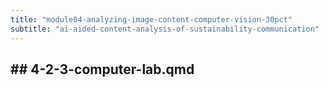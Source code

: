 ```yaml
---
title: "module04-analyzing-image-content-computer-vision-30pct"
subtitle: "ai-aided-content-analysis-of-sustainability-communication"
---
```


## 4-2-3-computer-lab.qmd
---

